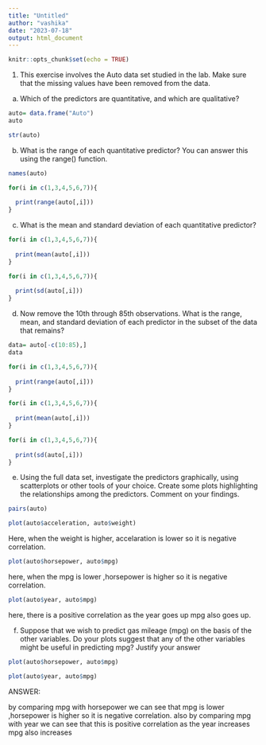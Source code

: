 ---
title: "Untitled"
author: "vashika"
date: "2023-07-18"
output: html_document
---

```{r setup, include=FALSE}
knitr::opts_chunk$set(echo = TRUE)
```

1.	This exercise involves the Auto data set studied in the lab. Make sure that the missing values have been removed from the data.
 (a) Which of the predictors are quantitative, and which are qualitative?


```{r}
auto= data.frame("Auto")
auto
```

```{r}
str(auto)
```


(b) What is the range of each quantitative predictor? You can answer this using the range() function. 
```{r}
names(auto)
```
```{r}
for(i in c(1,3,4,5,6,7)){
  
  print(range(auto[,i]))
}
```

(c) What is the mean and standard deviation of each quantitative predictor? 

```{r}
for(i in c(1,3,4,5,6,7)){
  
  print(mean(auto[,i]))
}
```


```{r}
for(i in c(1,3,4,5,6,7)){
  
  print(sd(auto[,i]))
}
```

d)  Now remove the 10th through 85th observations. What is the range, mean, and standard deviation of each predictor in the subset of the data that remains? 

```{r}

data= auto[-c(10:85),]
data
```

```{r}
for(i in c(1,3,4,5,6,7)){
  
  print(range(auto[,i]))
}
```

```{r}
for(i in c(1,3,4,5,6,7)){
  
  print(mean(auto[,i]))
}
```

```{r}
for(i in c(1,3,4,5,6,7)){
  
  print(sd(auto[,i]))
}
```
(e)	Using the full data set, investigate the predictors graphically, using scatterplots or other tools of your choice. Create some plots highlighting the relationships among the predictors. Comment on your findings.

```{r}
pairs(auto)

```

```{r}
plot(auto$acceleration, auto$weight)
```
Here, when the weight is higher, accelaration is lower so it is negative correlation.


```{r}
plot(auto$horsepower, auto$mpg)

```
here, when the mpg is lower ,horsepower is higher so it is negative correlation.

```{r}
plot(auto$year, auto$mpg)

```
here, there is a positive correlation as the year goes up mpg also goes up.




(f) Suppose that we wish to predict gas mileage (mpg) on the basis of the other variables. Do your plots suggest that any of the other variables might be useful in predicting mpg? Justify your answer


```{r}
plot(auto$horsepower, auto$mpg)

```

```{r}
plot(auto$year, auto$mpg)

```


ANSWER:

 by comparing mpg with horsepower we can see that mpg is lower ,horsepower is higher so it is negative correlation. 
 also by comparing mpg with year  we can see that this is positive correlation as the year increases mpg also increases
